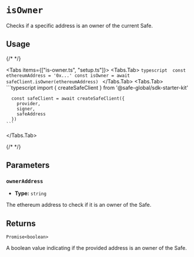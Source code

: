 
# `isOwner`

Checks if a specific address is an owner of the current Safe.

## Usage

{/* <!-- vale off --> */}

<Tabs items={["is-owner.ts", "setup.ts"]}>
  <Tabs.Tab>
    ```typescript 
      const ethereumAddress = '0x...'
      const isOwner = await safeClient.isOwner(ethereumAddress)
    ```
  </Tabs.Tab>
  <Tabs.Tab>
    ```typescript 
      import { createSafeClient } from '@safe-global/sdk-starter-kit'

      const safeClient = await createSafeClient({
        provider,  
        signer,
        safeAddress
      })
    ```
  </Tabs.Tab>
</Tabs>

{/* <!-- vale on --> */}

## Parameters

### `ownerAddress`

- **Type:** `string`

The ethereum address to check if it is an owner of the Safe.

## Returns

`Promise<boolean>`

A boolean value indicating if the provided address is an owner of the Safe.
